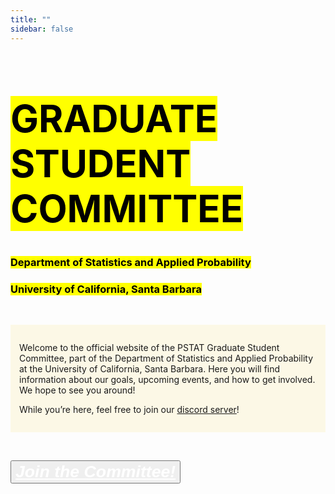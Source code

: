 ```yaml
---
title: ""
sidebar: false
---
```


<style>
body {
  background-image: url('Images/Logos_Icons/map.jpg');
  background-color: rgba(255, 255, 255, 0);
  background-blend-mode: lighten;
  background-repeat:        no-repeat;
  background-attachment:    fixed;
  background-size:          cover;
  background-position:      center top;
}
</style>


<h1  style="font-size:60px; color:white">
  <mark>GRADUATE STUDENT COMMITTEE</mark>
</h1>


<h3 style="color:white">
<mark>Department of Statistics and Applied Probability</mark> </h3>


<h3 style="color:white">
<mark>University of California, Santa Barbara</mark>
</h3>


\

<div style="background-color:#fcf8e3e0; padding: 1em">
Welcome to the official website of the PSTAT Graduate Student Committee, part of the Department of Statistics and Applied Probability at the University of California, Santa Barbara. Here you will find information about our goals, upcoming events, and how to get involved. We hope to see you around!

While you’re here, feel free to join our <a href="https://bit.ly/pstat-discord" target="_blank">discord server</a>!
</div>

\

<div class="d-grid gap-2">
  <button class="btn btn-info" type="button">
  <a href="https://bit.ly/w24-pgc" target="_blank" style="color:white; font-size:2em">
    **_Join the Committee!_**
  </a>
  </button>
</div>